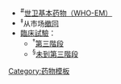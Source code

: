<div class="hlist">
* <sup>#</sup>[[世界卫生组织基本药物标准清单|世卫基本药物（WHO-EM）]]
* <sup>‡</sup>从市场[[撤回药品列表|撤回]] 
*[[臨床試驗]]：
**<sup>†</sup>[[臨床試驗#Ⅲ期临床试验|第三階段]]
**<sup>§</sup>[[臨床試驗#Ⅱ期临床试验|未到第三階段]]
</div><noinclude>
[[Category:药物模板]]</noinclude>